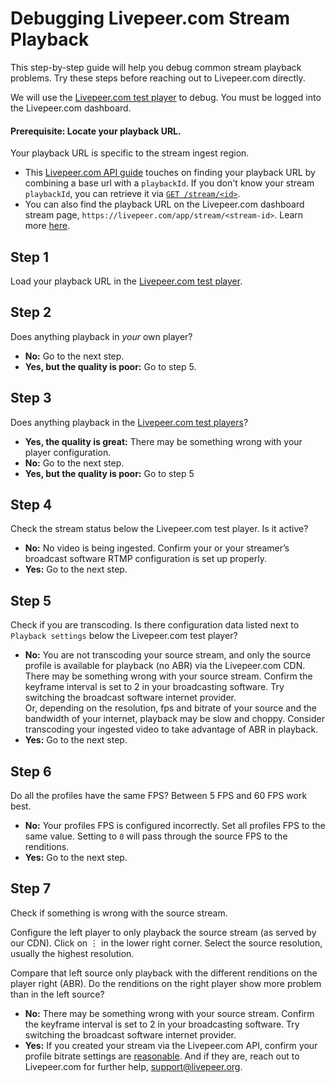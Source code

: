 
<DocsLayout>


# Debugging Livepeer.com Stream Playback

This step-by-step guide will help you debug common stream playback problems. Try these steps before reaching out to Livepeer.com directly.

We will use the [Livepeer.com test player](/app/test-player) to debug. You must be logged into the Livepeer.com dashboard. 

#### Prerequisite: Locate your playback URL. 

Your playback URL is specific to the stream ingest region. 
- This [Livepeer.com API guide](/docs/guides/api/playback-a-live-stream) touches on finding your playback URL by combining a base url with a `playbackId`. If you don't know your stream `playbackId`, you can retrieve it via [`GET /stream/<id>`](/docs/api/stream/get-stream).
- You can also find the playback URL on the Livepeer.com dashboard stream page, `https://livepeer.com/app/stream/<stream-id>`. Learn more [here](/docs/guides/dashboard/playback-a-stream).

## Step 1

Load your playback URL in the [Livepeer.com test player](/app/test-player).

## Step 2

Does anything playback in *your* own player?

- **No:** Go to the next step.
- **Yes, but the quality is poor:** Go to step 5.

## Step 3

Does anything playback in the [Livepeer.com test players](/app/test-player)?

- **Yes, the quality is great:** There may be something wrong with your player configuration.
- **No:** Go to the next step.
- **Yes, but the quality is poor:** Go to step 5

## Step 4

Check the stream status below the Livepeer.com test player. Is it active?

- **No:** No video is being ingested. Confirm your or your streamer’s broadcast software RTMP configuration is set up properly. 
- **Yes:** Go to the next step.

## Step 5

Check if you are transcoding. Is there configuration data listed next to `Playback settings` below the Livepeer.com test player? 

- **No:** You are not transcoding your source stream, and only  the source profile is available for playback (no ABR) via the Livepeer.com CDN. There may be something wrong with your source stream. Confirm the keyframe interval is set to 2 in your broadcasting software. Try switching the broadcast software internet provider.
<br />Or, depending on the resolution, fps and bitrate of your source and the bandwidth of your internet, playback may be slow and choppy. Consider transcoding your ingested video to take advantage of ABR in playback.
- **Yes:** Go to the next step.

## Step 6

Do all the profiles have the same FPS? Between 5 FPS and 60 FPS work best.

- **No:** Your profiles FPS is configured incorrectly. Set all profiles FPS to the same value. Setting to `0` will pass through the source FPS to the renditions.
- **Yes:** Go to the next step.

## Step 7

Check if something is wrong with the source stream. 

Configure the left player to only playback the source stream (as served by our CDN).  Click on ⋮ in the lower right corner. Select the source resolution, usually the highest resolution.

Compare that left source only playback with the different renditions on the player right (ABR). Do the renditions on the right player show more problem than in the left source?

- **No:** There may be something wrong with your source stream. Confirm the keyframe interval is set to 2 in your broadcasting software. Try switching the broadcast software internet provider.
- **Yes:** If you created your stream via the Livepeer.com API, confirm your profile bitrate settings are [reasonable](https://developer.apple.com/documentation/http_live_streaming/hls_authoring_specification_for_apple_devices). And if they are, reach out to Livepeer.com for further help, <a href="mailto:support@livepeer.org">support@livepeer.org</a>.


</DocsLayout>